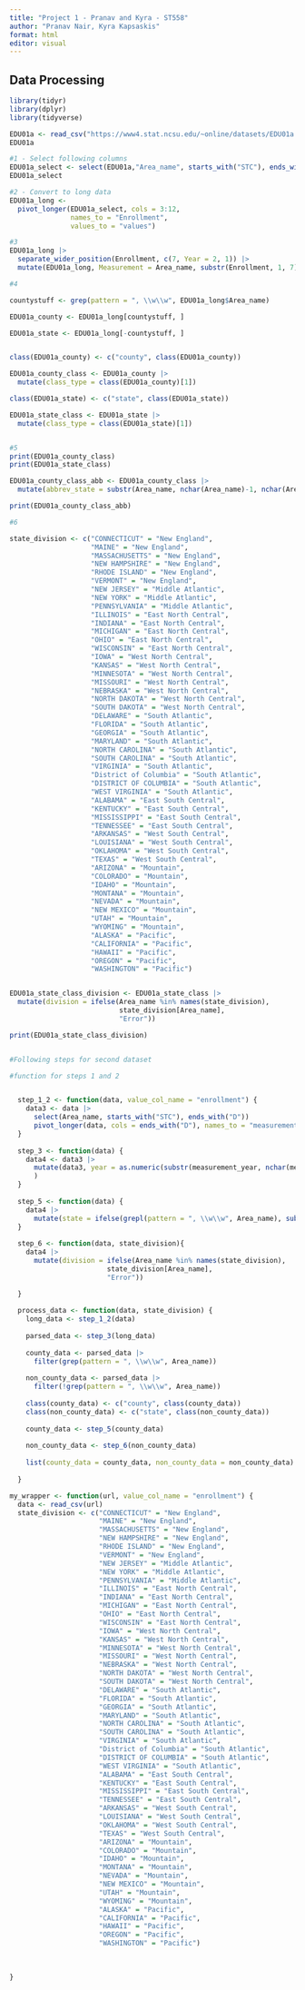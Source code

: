 ```yaml
---
title: "Project 1 - Pranav and Kyra - ST558"
author: "Pranav Nair, Kyra Kapsaskis"
format: html
editor: visual
---
```


## Data Processing

```r
library(tidyr)
library(dplyr)
library(tidyverse)

EDU01a <- read_csv("https://www4.stat.ncsu.edu/~online/datasets/EDU01a.csv")
EDU01a

#1 - Select following columns
EDU01a_select <- select(EDU01a,"Area_name", starts_with("STC"), ends_with("D"))
EDU01a_select

#2 - Convert to long data
EDU01a_long <-
  pivot_longer(EDU01a_select, cols = 3:12,
               names_to = "Enrollment",
               values_to = "values")

#3
EDU01a_long |>
  separate_wider_position(Enrollment, c(7, Year = 2, 1)) |>
  mutate(EDU01a_long, Measurement = Area_name, substr(Enrollment, 1, 7))

#4

countystuff <- grep(pattern = ", \\w\\w", EDU01a_long$Area_name)

EDU01a_county <- EDU01a_long[countystuff, ]

EDU01a_state <- EDU01a_long[-countystuff, ]


class(EDU01a_county) <- c("county", class(EDU01a_county))

EDU01a_county_class <- EDU01a_county |>
  mutate(class_type = class(EDU01a_county)[1])

class(EDU01a_state) <- c("state", class(EDU01a_state))

EDU01a_state_class <- EDU01a_state |>
  mutate(class_type = class(EDU01a_state)[1])


#5
print(EDU01a_county_class)
print(EDU01a_state_class)

EDU01a_county_class_abb <- EDU01a_county_class |>
  mutate(abbrev_state = substr(Area_name, nchar(Area_name)-1, nchar(Area_name)))

print(EDU01a_county_class_abb)

#6

state_division <- c("CONNECTICUT" = "New England", 
                    "MAINE" = "New England",
                    "MASSACHUSETTS" = "New England",
                    "NEW HAMPSHIRE" = "New England",
                    "RHODE ISLAND" = "New England",
                    "VERMONT" = "New England",
                    "NEW JERSEY" = "Middle Atlantic",
                    "NEW YORK" = "Middle Atlantic",
                    "PENNSYLVANIA" = "Middle Atlantic",
                    "ILLINOIS" = "East North Central",
                    "INDIANA" = "East North Central",
                    "MICHIGAN" = "East North Central",
                    "OHIO" = "East North Central",
                    "WISCONSIN" = "East North Central",
                    "IOWA" = "West North Central",
                    "KANSAS" = "West North Central",
                    "MINNESOTA" = "West North Central",
                    "MISSOURI" = "West North Central",
                    "NEBRASKA" = "West North Central",
                    "NORTH DAKOTA" = "West North Central",
                    "SOUTH DAKOTA" = "West North Central",
                    "DELAWARE" = "South Atlantic",
                    "FLORIDA" = "South Atlantic",
                    "GEORGIA" = "South Atlantic",
                    "MARYLAND" = "South Atlantic",
                    "NORTH CAROLINA" = "South Atlantic",
                    "SOUTH CAROLINA" = "South Atlantic",
                    "VIRGINIA" = "South Atlantic",
                    "District of Columbia" = "South Atlantic",
                    "DISTRICT OF COLUMBIA" = "South Atlantic",
                    "WEST VIRGINIA" = "South Atlantic",
                    "ALABAMA" = "East South Central",
                    "KENTUCKY" = "East South Central",
                    "MISSISSIPPI" = "East South Central",
                    "TENNESSEE" = "East South Central",
                    "ARKANSAS" = "West South Central",
                    "LOUISIANA" = "West South Central",
                    "OKLAHOMA" = "West South Central",
                    "TEXAS" = "West South Central",
                    "ARIZONA" = "Mountain",
                    "COLORADO" = "Mountain",
                    "IDAHO" = "Mountain",
                    "MONTANA" = "Mountain",
                    "NEVADA" = "Mountain",
                    "NEW MEXICO" = "Mountain",
                    "UTAH" = "Mountain",
                    "WYOMING" = "Mountain",
                    "ALASKA" = "Pacific",
                    "CALIFORNIA" = "Pacific",
                    "HAWAII" = "Pacific",
                    "OREGON" = "Pacific",
                    "WASHINGTON" = "Pacific")


EDU01a_state_class_division <- EDU01a_state_class |>
  mutate(division = ifelse(Area_name %in% names(state_division),
                           state_division[Area_name],
                           "Error"))  

print(EDU01a_state_class_division)


#Following steps for second dataset

#function for steps 1 and 2


  step_1_2 <- function(data, value_col_name = "enrollment") {
    data3 <- data |>
      select(Area_name, starts_with("STC"), ends_with("D"))
      pivot_longer(data, cols = ends_with("D"), names_to = "measurement_year", values_to = value_col_name)
  }
  
  step_3 <- function(data) {
    data4 <- data3 |>
      mutate(data3, year = as.numeric(substr(measurement_year, nchar(measurement_year) - 2, nchar(measurement_year))), measurement = substr(measurement_year, 1, nchar(measurement_year) - 3)
      )
  }
  
  step_5 <- function(data) {
    data4 |>
      mutate(state = ifelse(grepl(pattern = ", \\w\\w", Area_name), substr(Area_name, nchar(Area_name) - 1, nchar(Area_name)), NA))
  }
  
  step_6 <- function(data, state_division){
    data4 |> 
      mutate(division = ifelse(Area_name %in% names(state_division),
                        state_division[Area_name],
                        "Error"))  

  }
  
  process_data <- function(data, state_division) {
    long_data <- step_1_2(data)
    
    parsed_data <- step_3(long_data)
    
    county_data <- parsed_data |>
      filter(grep(pattern = ", \\w\\w", Area_name))
    
    non_county_data <- parsed_data |>
      filter(!grep(pattern = ", \\w\\w", Area_name))
    
    class(county_data) <- c("county", class(county_data))
    class(non_county_data) <- c("state", class(non_county_data))
    
    county_data <- step_5(county_data)
    
    non_county_data <- step_6(non_county_data)
    
    list(county_data = county_data, non_county_data = non_county_data)
              
  }

my_wrapper <- function(url, value_col_name = "enrollment") {
  data <- read_csv(url)
  state_division <- c("CONNECTICUT" = "New England", 
                      "MAINE" = "New England",
                      "MASSACHUSETTS" = "New England",
                      "NEW HAMPSHIRE" = "New England",
                      "RHODE ISLAND" = "New England",
                      "VERMONT" = "New England",
                      "NEW JERSEY" = "Middle Atlantic",
                      "NEW YORK" = "Middle Atlantic",
                      "PENNSYLVANIA" = "Middle Atlantic",
                      "ILLINOIS" = "East North Central",
                      "INDIANA" = "East North Central",
                      "MICHIGAN" = "East North Central",
                      "OHIO" = "East North Central",
                      "WISCONSIN" = "East North Central",
                      "IOWA" = "West North Central",
                      "KANSAS" = "West North Central",
                      "MINNESOTA" = "West North Central",
                      "MISSOURI" = "West North Central",
                      "NEBRASKA" = "West North Central",
                      "NORTH DAKOTA" = "West North Central",
                      "SOUTH DAKOTA" = "West North Central",
                      "DELAWARE" = "South Atlantic",
                      "FLORIDA" = "South Atlantic",
                      "GEORGIA" = "South Atlantic",
                      "MARYLAND" = "South Atlantic",
                      "NORTH CAROLINA" = "South Atlantic",
                      "SOUTH CAROLINA" = "South Atlantic",
                      "VIRGINIA" = "South Atlantic",
                      "District of Columbia" = "South Atlantic",
                      "DISTRICT OF COLUMBIA" = "South Atlantic",
                      "WEST VIRGINIA" = "South Atlantic",
                      "ALABAMA" = "East South Central",
                      "KENTUCKY" = "East South Central",
                      "MISSISSIPPI" = "East South Central",
                      "TENNESSEE" = "East South Central",
                      "ARKANSAS" = "West South Central",
                      "LOUISIANA" = "West South Central",
                      "OKLAHOMA" = "West South Central",
                      "TEXAS" = "West South Central",
                      "ARIZONA" = "Mountain",
                      "COLORADO" = "Mountain",
                      "IDAHO" = "Mountain",
                      "MONTANA" = "Mountain",
                      "NEVADA" = "Mountain",
                      "NEW MEXICO" = "Mountain",
                      "UTAH" = "Mountain",
                      "WYOMING" = "Mountain",
                      "ALASKA" = "Pacific",
                      "CALIFORNIA" = "Pacific",
                      "HAWAII" = "Pacific",
                      "OREGON" = "Pacific",
                      "WASHINGTON" = "Pacific")
    
    
    
}
```
